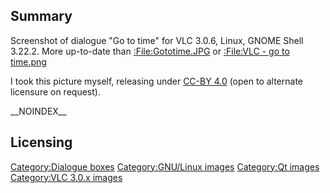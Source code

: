 == Summary ==
Screenshot of dialogue "Go to time" for VLC 3.0.6, Linux, GNOME Shell 3.22.2. More up-to-date than [[:File:Gototime.JPG]] or [[:File:VLC - go to time.png]]

I took this picture myself, releasing under [https://creativecommons.org/licenses/by/4.0/ CC-BY 4.0] (open to alternate licensure on request).

[[Category:Dialogue boxes]]
[[Category:GNU/Linux images]]
[[Category:Qt images]]
[[Category:VLC 3.0.x images]]
__NOINDEX__
== Licensing ==
{{CC-BY-4.0}}